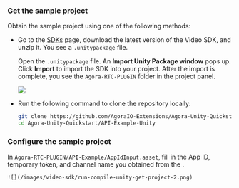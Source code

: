 <PlatformWrapper platform="unity">

### Get the sample project

Obtain the sample project using one of the following methods:

- Go to the [SDKs](/sdks) page, download the latest version of the Video SDK, and unzip it. You see a `.unitypackage` file.

    Open the `.unitypackage` file. An **Import Unity Package window** pops up. Click **Import** to import the SDK into your project. After the import is complete, you see the `Agora-RTC-PLUGIN` folder in the project panel.

    ![](/images/video-sdk/run-compile-unity-get-project.png)

- Run the following command to clone the repository locally:

    ```bash
    git clone https://github.com/AgoraIO-Extensions/Agora-Unity-Quickstart.git
    cd Agora-Unity-Quickstart/API-Example-Unity
    ```

### Configure the sample project

In `Agora-RTC-PLUGIN/API-Example/AppIdInput.asset`, fill in the App ID, temporary token, and channel name you obtained from the <Vg k="CONSOLE" />.

    ![](/images/video-sdk/run-compile-unity-get-project-2.png)

</PlatformWrapper>